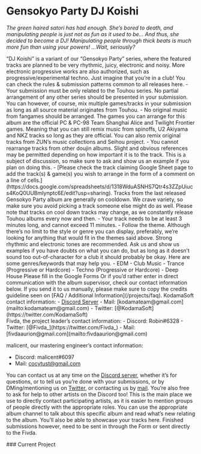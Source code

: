 
# Gensokyo Party DJ Koishi

*The green haired satori has had enough. She’s bored to death, and manipulating people is just not as fun as it used to be… And thus, she decided to become a DJ! Manipulating people through thick beats is much more fun than using your powers! …Wait, seriously?*


<WrappableParagraph title="Presentation">
“DJ Koishi” is a variant of our “Gensokyo Party” series, where the featured tracks are planned to be very rhythmic, juicy, electronic and noisy. More electronic progressive works are also authorized, such as progressive/experimental techno. Just imagine that you’re in a club!
</WrappableParagraph>

<WrappableParagraph title="General KodamaSounds Specific Rules">
    <CtaButton link='/projects/faq' icon='book'>
        <span>You can check the rules & submission patterns common to all releases here.</span>
    </CtaButton>
</WrappableParagraph>

<WrappableParagraph title="DJ Koishi Specific Music Rules">
- Your submission must be only related to the Touhou series. No partial arrangement of any other series should be presented in your submission. You can however, of course, mix multiple games/tracks in your submission as long as all source material originates from Touhou.
- No original music from fangames should be arranged. The games you can arrange for this album are the official PC & PC-98 Team Shanghai Alice and Twilight Frontier games. Meaning that you can still remix music from spinoffs, U2 Akiyama and NKZ tracks so long as they are official. You can also remix original tracks from ZUN’s music collections and Seihou project.
- You cannot rearrange tracks from other doujin albums. Slight and obvious references may be permitted depending on how important it is to the track. This is a subject of discussion, so make sure to ask and show us an example if you plan on doing this. 
- [Please check the track claiming Google Sheet page to add the track(s) & game(s) you wish to arrange in the form of a comment on a line of cells.](https://docs.google.com/spreadsheets/d/1318WduASNHS7Qtr4s3ZZpUiucs4KoQ0UUBmIynptc6E/edit?usp=sharing). Tracks from the last released Gensokyo Party album are generally on cooldown. We crave variety, so make sure you avoid picking a track someone else might do as well. Please note that tracks on cool down tracks may change, as we constantly release Touhou albums every now and then.
- Your track needs to be at least 3 minutes long, and cannot exceed 11 minutes.
- Follow the theme. Although there’s no limit to the style or genre you can display, preferably, we’re looking for anything that would fit in the themes said above. Strong rhythmic and electronic tones are recommended. Ask us and show us examples if you have doubts on what you can do, but as long as it doesn’t sound too out-of-character for a club it should probably be okay. Here are some genres/keywords that may help you.
    - EDM
    - Club Music
    - Trance (Progressive or Hardcore)
    - Techno (Progressive or Hardcore)
    - Deep House

</WrappableParagraph>

<WrappableParagraph title="Track Submission">
<CtaButton link='https://forms.gle/mM2BgoWEyM4MujrF7' icon='envelope'>
    <span>Please fill in the Google Forms</span>
</CtaButton>
Or if you’d rather enter in direct communication with the album supervisor, check our contact information below. If you send it to us manually, please make sure to copy the credits guideline seen on [FAQ / Additional Information](/projects/faq).
</WrappableParagraph>

<WrappableParagraph title="Contact (Questions / Submissions)">
KodamaSoft contact information:
- <a href={DISCORD_URL}>Discord Server</a> 
- Mail: [kodamateam@gmail.com](mailto:kodamateam@gmail.com)
- Twitter: [@KodamaSoft](https://twitter.com/KodamaSoft)

<br/>
Fivda, the project leader’s contact information:
- Discord: Robin#6328
- Twitter: [@Fivda_](https://twitter.com/Fivda_)
- Mail: [fivdaaurion@gmail.com](mailto:fivdaaurion@gmail.com)

malicent, our mastering engineer’s contact information:
- Discord: malicent#6097
- Mail: [cocytust@gmail.com](mailto:cocytust@gmail.com)

You can contact us at any time on the <a href={DISCORD_URL}>Discord server</a>, whether it’s for questions, or to tell us you’re done with your submissions, or by DMing/mentioning us on [Twitter](https://twitter.com/KodamaSoft), or contacting us by [mail](mailto:kodamateam@gmail.com). You’re also free to ask for help to other artists on the Discord too! This is the main place we use to directly contact participating artists, as it is easier to mention groups of people directly with the appropriate roles. You can use the appropriate album channel to talk about this specific album and read what’s new relating to the album. You’ll also be able to showcase your tracks here. Finished submissions however, need to be sent in through the Form or sent directly to the Fivda.
</WrappableParagraph>

<WrappableParagraph title="Releases Information">
### Current Project
<ProjectInformation slug="dj-koishi" />
</WrappableParagraph>

